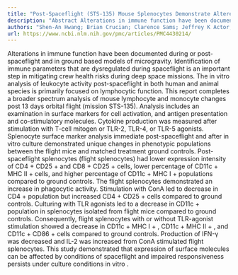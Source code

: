 ```yaml
---
title: "Post-Spaceflight (STS-135) Mouse Splenocytes Demonstrate Altered Activation Properties and Surface Molecule Expression"
description: "Abstract Alterations in immune function have been documented during or post-spaceflight and in ground based models of microgravity. Identification of immune parameters that are dysregulated during spa..."
authors: "Shen-An Hwang; Brian Crucian; Clarence Sams; Jeffrey K Actor; Kamaleshwar Singh"
url: https://www.ncbi.nlm.nih.gov/pmc/articles/PMC4430214/
---
```


Alterations in immune function have been documented during or post-spaceflight and in ground based models of microgravity. Identification of immune parameters that are dysregulated during spaceflight is an important step in mitigating crew health risks during deep space missions. The in vitro analysis of leukocyte activity post-spaceflight in both human and animal species is primarily focused on lymphocytic function. This report completes a broader spectrum analysis of mouse lymphocyte and monocyte changes post 13 days orbital flight (mission STS-135). Analysis includes an examination in surface markers for cell activation, and antigen presentation and co-stimulatory molecules. Cytokine production was measured after stimulation with T-cell mitogen or TLR-2, TLR-4, or TLR-5 agonists. Splenocyte surface marker analysis immediate post-spaceflight and after in vitro culture demonstrated unique changes in phenotypic populations between the flight mice and matched treatment ground controls. Post-spaceflight splenocytes (flight splenocytes) had lower expression intensity of CD4 + CD25 + and CD8 + CD25 + cells, lower percentage of CD11c + MHC II + cells, and higher percentage of CD11c + MHC I + populations compared to ground controls. The flight splenocytes demonstrated an increase in phagocytic activity. Stimulation with ConA led to decrease in CD4 + population but increased CD4 + CD25 + cells compared to ground controls. Culturing with TLR agonists led to a decrease in CD11c + population in splenocytes isolated from flight mice compared to ground controls. Consequently, flight splenocytes with or without TLR-agonist stimulation showed a decrease in CD11c + MHC I + , CD11c + MHC II + , and CD11c + CD86 + cells compared to ground controls. Production of IFN-γ was decreased and IL-2 was increased from ConA stimulated flight splenocytes. This study demonstrated that expression of surface molecules can be affected by conditions of spaceflight and impaired responsiveness persists under culture conditions in vitro .
